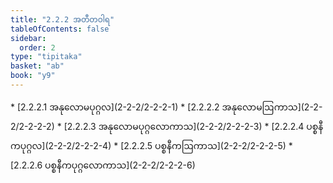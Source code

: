 ```yaml
---
title: "2.2.2 အတီတဝါရ"
tableOfContents: false
sidebar:
  order: 2
type: "tipitaka"
basket: "ab"
book: "y9"
---
```



<DynamicBreadcrumb />



<TableOfContents book="y9" section="2.2.2">
* [2.2.2.1 အနုလောမပုဂ္ဂလ](2-2-2/2-2-2-1)
* [2.2.2.2 အနုလောမဩကာသ](2-2-2/2-2-2-2)
* [2.2.2.3 အနုလောမပုဂ္ဂလောကာသ](2-2-2/2-2-2-3)
* [2.2.2.4 ပစ္စနီကပုဂ္ဂလ](2-2-2/2-2-2-4)
* [2.2.2.5 ပစ္စနီကဩကာသ](2-2-2/2-2-2-5)
* [2.2.2.6 ပစ္စနီကပုဂ္ဂလောကာသ](2-2-2/2-2-2-6)
</TableOfContents>